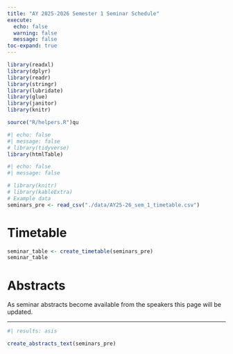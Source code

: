 ```yaml
---
title: "AY 2025-2026 Semester 1 Seminar Schedule"
execute:
  echo: false
  warning: false
  message: false
toc-expand: true
---
```


```r
library(readxl)
library(dplyr)
library(readr)
library(stringr)
library(lubridate)
library(glue)
library(janitor)
library(knitr)

source("R/helpers.R")qu

#| echo: false
#| message: false
# library(tidyverse)
library(htmlTable)
```


```r
#| echo: false
#| message: false

# library(knitr)
# library(kableExtra)
# Example data
seminars_pre <- read_csv("./data/AY25-26_sem_1_timetable.csv")

```

# Timetable

```r
seminar_table <- create_timetable(seminars_pre)
seminar_table
```


# Abstracts

As seminar abstracts become available from the speakers this page will be updated. 

<!-- <span class="bi bi-journal-text"></span> [Download paper (PDF)](files/paper.pdf)   -->
<!-- <span class="bi bi-google"></span> [Google Scholar](https://scholar.google.com/citations?user=XXXXX) -->

---

```r
#| results: asis

create_abstracts_text(seminars_pre)

```


